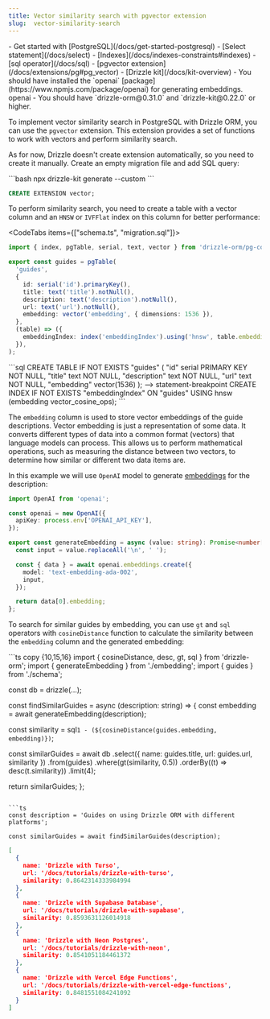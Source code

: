 ```yaml
---
title: Vector similarity search with pgvector extension
slug:  vector-similarity-search
---
```



<Prerequisites>
- Get started with [PostgreSQL](/docs/get-started-postgresql)
- [Select statement](/docs/select)
- [Indexes](/docs/indexes-constraints#indexes)
- [sql operator](/docs/sql)
- [pgvector extension](/docs/extensions/pg#pg_vector)
- [Drizzle kit](/docs/kit-overview)
- You should have installed the `openai` [package](https://www.npmjs.com/package/openai) for generating embeddings. 
<Npm>
  openai
</Npm>
- You should have `drizzle-orm@0.31.0` and `drizzle-kit@0.22.0` or higher.  
</Prerequisites>

To implement vector similarity search in PostgreSQL with Drizzle ORM, you can use the `pgvector` extension. This extension provides a set of functions to work with vectors and perform similarity search.

As for now, Drizzle doesn't create extension automatically, so you need to create it manually. Create an empty migration file and add SQL query:

<Section>
```bash
npx drizzle-kit generate --custom
```

```sql
CREATE EXTENSION vector;
```
</Section>

To perform similarity search, you need to create a table with a vector column and an `HNSW` or `IVFFlat` index on this column for better performance:

<CodeTabs items={["schema.ts", "migration.sql"]}>
  <CodeTab>
  ```ts copy {10, 13}
  import { index, pgTable, serial, text, vector } from 'drizzle-orm/pg-core';

  export const guides = pgTable(
    'guides',
    {
      id: serial('id').primaryKey(),
      title: text('title').notNull(),
      description: text('description').notNull(),
      url: text('url').notNull(),
      embedding: vector('embedding', { dimensions: 1536 }),
    },
    (table) => ({
      embeddingIndex: index('embeddingIndex').using('hnsw', table.embedding.op('vector_cosine_ops')),
    }),
  );
  ```
  </CodeTab>
  ```sql
  CREATE TABLE IF NOT EXISTS "guides" (
    "id" serial PRIMARY KEY NOT NULL,
    "title" text NOT NULL,
    "description" text NOT NULL,
    "url" text NOT NULL,
    "embedding" vector(1536)
  );
  --> statement-breakpoint
  CREATE INDEX IF NOT EXISTS "embeddingIndex" ON "guides" USING hnsw (embedding vector_cosine_ops);
  ```
</CodeTabs>

The `embedding` column is used to store vector embeddings of the guide descriptions. Vector embedding is just a representation of some data. It converts different types of data into a common format (vectors) that language models can process. This allows us to perform mathematical operations, such as measuring the distance between two vectors, to determine how similar or different two data items are.

In this example we will use `OpenAI` model to generate [embeddings](https://platform.openai.com/docs/guides/embeddings) for the description:
```ts copy
import OpenAI from 'openai';

const openai = new OpenAI({
  apiKey: process.env['OPENAI_API_KEY'],
});

export const generateEmbedding = async (value: string): Promise<number[]> => {
  const input = value.replaceAll('\n', ' ');

  const { data } = await openai.embeddings.create({
    model: 'text-embedding-ada-002',
    input,
  });

  return data[0].embedding;
};
```

To search for similar guides by embedding, you can use `gt` and `sql` operators with `cosineDistance` function to calculate the similarity between the `embedding` column and the generated embedding:

<Section>
```ts copy {10,15,16}
import { cosineDistance, desc, gt, sql } from 'drizzle-orm';
import { generateEmbedding } from './embedding';
import { guides } from './schema';

const db = drizzle(...);

const findSimilarGuides = async (description: string) => {
  const embedding = await generateEmbedding(description);

  const similarity = sql<number>`1 - (${cosineDistance(guides.embedding, embedding)})`;

  const similarGuides = await db
    .select({ name: guides.title, url: guides.url, similarity })
    .from(guides)
    .where(gt(similarity, 0.5))
    .orderBy((t) => desc(t.similarity))
    .limit(4);

  return similarGuides;
};
```

```ts
const description = 'Guides on using Drizzle ORM with different platforms';

const similarGuides = await findSimilarGuides(description);
```

```json
[
  {
    name: 'Drizzle with Turso',
    url: '/docs/tutorials/drizzle-with-turso',
    similarity: 0.8642314333984994
  },
  {
    name: 'Drizzle with Supabase Database',
    url: '/docs/tutorials/drizzle-with-supabase',
    similarity: 0.8593631126014918
  },
  {
    name: 'Drizzle with Neon Postgres',
    url: '/docs/tutorials/drizzle-with-neon',
    similarity: 0.8541051184461372
  },
  {
    name: 'Drizzle with Vercel Edge Functions',
    url: '/docs/tutorials/drizzle-with-vercel-edge-functions',
    similarity: 0.8481551084241092
  }
]
```
</Section>
